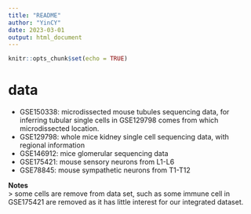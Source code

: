 ```yaml
---
title: "README"
author: "YinCY"
date: 2023-03-01
output: html_document
---
```


```r
knitr::opts_chunk$set(echo = TRUE)
```


# data
- GSE150338: microdissected mouse tubules sequencing data, for inferring tubular single cells in GSE129798 comes from which microdissected location.   
- GSE129798: whole mice kidney single cell sequencing data, with regional information  
- GSE146912: mice glomerular sequencing data  
- GSE175421: mouse sensory neurons from L1-L6  
- GSE78845: mouse sympathetic neurons from T1-T12  


**Notes**  
> some cells are remove from data set, such as some immune cell in GSE175421 are removed as it has little interest for our integrated dataset. 








